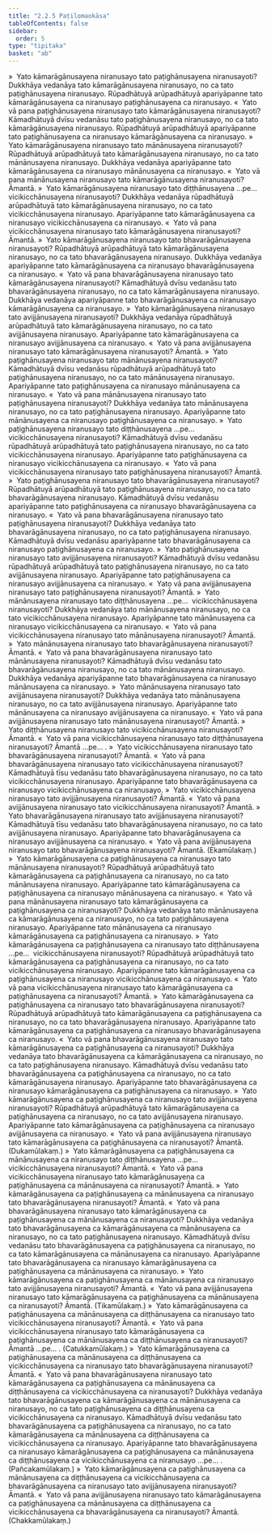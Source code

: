 ```yaml
---
title: "2.2.5 Paṭilomaokāsa"
tableOfContents: false
sidebar:
  order: 5
type: "tipitaka"
basket: "ab"
---
```



<DynamicBreadcrumb />

<Division number="110">

<Paragraph number="735">
»  Yato kāmarāgānusayena niranusayo tato paṭighānusayena niranusayoti?
</Paragraph>

<Paragraph number="736">
Dukkhāya vedanāya tato kāmarāgānusayena niranusayo, no ca tato paṭighānusayena niranusayo. Rūpadhātuyā arūpadhātuyā apariyāpanne tato kāmarāgānusayena ca niranusayo paṭighānusayena ca niranusayo.
</Paragraph>

<Paragraph number="737">
«  Yato vā pana paṭighānusayena niranusayo tato kāmarāgānusayena niranusayoti?
</Paragraph>

<Paragraph number="738">
Kāmadhātuyā dvīsu vedanāsu tato paṭighānusayena niranusayo, no ca tato kāmarāgānusayena niranusayo. Rūpadhātuyā arūpadhātuyā apariyāpanne tato paṭighānusayena ca niranusayo kāmarāgānusayena ca niranusayo.
</Paragraph>

<Paragraph number="739">
»  Yato kāmarāgānusayena niranusayo tato mānānusayena niranusayoti?
</Paragraph>

<Paragraph number="740">
Rūpadhātuyā arūpadhātuyā tato kāmarāgānusayena niranusayo, no ca tato mānānusayena niranusayo. Dukkhāya vedanāya apariyāpanne tato kāmarāgānusayena ca niranusayo mānānusayena ca niranusayo.
</Paragraph>

<Paragraph number="741">
«  Yato vā pana mānānusayena niranusayo tato kāmarāgānusayena niranusayoti? Āmantā.
</Paragraph>

<Paragraph number="742">
»  Yato kāmarāgānusayena niranusayo tato diṭṭhānusayena …pe…  vicikicchānusayena niranusayoti?
</Paragraph>

<Paragraph number="743">
Dukkhāya vedanāya rūpadhātuyā arūpadhātuyā tato kāmarāgānusayena niranusayo, no ca tato vicikicchānusayena niranusayo. Apariyāpanne tato kāmarāgānusayena ca niranusayo vicikicchānusayena ca niranusayo.
</Paragraph>

<Paragraph number="744">
«  Yato vā pana vicikicchānusayena niranusayo tato kāmarāgānusayena niranusayoti? Āmantā.
</Paragraph>

<Paragraph number="745">
»  Yato kāmarāgānusayena niranusayo tato bhavarāgānusayena niranusayoti?
</Paragraph>

<Paragraph number="746">
Rūpadhātuyā arūpadhātuyā tato kāmarāgānusayena niranusayo, no ca tato bhavarāgānusayena niranusayo. Dukkhāya vedanāya apariyāpanne tato kāmarāgānusayena ca niranusayo bhavarāgānusayena ca niranusayo.
</Paragraph>

<Paragraph number="747">
«  Yato vā pana bhavarāgānusayena niranusayo tato kāmarāgānusayena niranusayoti?
</Paragraph>

<Paragraph number="748">
Kāmadhātuyā dvīsu vedanāsu tato bhavarāgānusayena niranusayo, no ca tato kāmarāgānusayena niranusayo. Dukkhāya vedanāya apariyāpanne tato bhavarāgānusayena ca niranusayo kāmarāgānusayena ca niranusayo.
</Paragraph>

<Paragraph number="749">
»  Yato kāmarāgānusayena niranusayo tato avijjānusayena niranusayoti?
</Paragraph>

<Paragraph number="750">
Dukkhāya vedanāya rūpadhātuyā arūpadhātuyā tato kāmarāgānusayena niranusayo, no ca tato avijjānusayena niranusayo. Apariyāpanne tato kāmarāgānusayena ca niranusayo avijjānusayena ca niranusayo.
</Paragraph>

<Paragraph number="751">
«  Yato vā pana avijjānusayena niranusayo tato kāmarāgānusayena niranusayoti? Āmantā.
</Paragraph>

</Division>
<Division number="111">

<Paragraph number="752">
»  Yato paṭighānusayena niranusayo tato mānānusayena niranusayoti?
</Paragraph>

<Paragraph number="753">
Kāmadhātuyā dvīsu vedanāsu rūpadhātuyā arūpadhātuyā tato paṭighānusayena niranusayo, no ca tato mānānusayena niranusayo. Apariyāpanne tato paṭighānusayena ca niranusayo mānānusayena ca niranusayo.
</Paragraph>

<Paragraph number="754">
«  Yato vā pana mānānusayena niranusayo tato paṭighānusayena niranusayoti?
</Paragraph>

<Paragraph number="755">
Dukkhāya vedanāya tato mānānusayena niranusayo, no ca tato paṭighānusayena niranusayo. Apariyāpanne tato mānānusayena ca niranusayo paṭighānusayena ca niranusayo.
</Paragraph>

<Paragraph number="756">
»  Yato paṭighānusayena niranusayo tato diṭṭhānusayena …pe…  vicikicchānusayena niranusayoti?
</Paragraph>

<Paragraph number="757">
Kāmadhātuyā dvīsu vedanāsu rūpadhātuyā arūpadhātuyā tato paṭighānusayena niranusayo, no ca tato vicikicchānusayena niranusayo. Apariyāpanne tato paṭighānusayena ca niranusayo vicikicchānusayena ca niranusayo.
</Paragraph>

<Paragraph number="758">
«  Yato vā pana vicikicchānusayena niranusayo tato paṭighānusayena niranusayoti? Āmantā.
</Paragraph>

<Paragraph number="759">
»  Yato paṭighānusayena niranusayo tato bhavarāgānusayena niranusayoti?
</Paragraph>

<Paragraph number="760">
Rūpadhātuyā arūpadhātuyā tato paṭighānusayena niranusayo, no ca tato bhavarāgānusayena niranusayo. Kāmadhātuyā dvīsu vedanāsu apariyāpanne tato paṭighānusayena ca niranusayo bhavarāgānusayena ca niranusayo.
</Paragraph>

<Paragraph number="761">
«  Yato vā pana bhavarāgānusayena niranusayo tato paṭighānusayena niranusayoti?
</Paragraph>

<Paragraph number="762">
Dukkhāya vedanāya tato bhavarāgānusayena niranusayo, no ca tato paṭighānusayena niranusayo. Kāmadhātuyā dvīsu vedanāsu apariyāpanne tato bhavarāgānusayena ca niranusayo paṭighānusayena ca niranusayo.
</Paragraph>

<Paragraph number="763">
»  Yato paṭighānusayena niranusayo tato avijjānusayena niranusayoti?
</Paragraph>

<Paragraph number="764">
Kāmadhātuyā dvīsu vedanāsu rūpadhātuyā arūpadhātuyā tato paṭighānusayena niranusayo, no ca tato avijjānusayena niranusayo. Apariyāpanne tato paṭighānusayena ca niranusayo avijjānusayena ca niranusayo.
</Paragraph>

<Paragraph number="765">
«  Yato vā pana avijjānusayena niranusayo tato paṭighānusayena niranusayoti? Āmantā.
</Paragraph>

</Division>
<Division number="112">

<Paragraph number="766">
»  Yato mānānusayena niranusayo tato diṭṭhānusayena …pe…  vicikicchānusayena niranusayoti?
</Paragraph>

<Paragraph number="767">
Dukkhāya vedanāya tato mānānusayena niranusayo, no ca tato vicikicchānusayena niranusayo. Apariyāpanne tato mānānusayena ca niranusayo vicikicchānusayena ca niranusayo.
</Paragraph>

<Paragraph number="768">
«  Yato vā pana vicikicchānusayena niranusayo tato mānānusayena niranusayoti? Āmantā.
</Paragraph>

<Paragraph number="769">
»  Yato mānānusayena niranusayo tato bhavarāgānusayena niranusayoti? Āmantā.
</Paragraph>

<Paragraph number="770">
«  Yato vā pana bhavarāgānusayena niranusayo tato mānānusayena niranusayoti?
</Paragraph>

<Paragraph number="771">
Kāmadhātuyā dvīsu vedanāsu tato bhavarāgānusayena niranusayo, no ca tato mānānusayena niranusayo. Dukkhāya vedanāya apariyāpanne tato bhavarāgānusayena ca niranusayo mānānusayena ca niranusayo.
</Paragraph>

<Paragraph number="772">
»  Yato mānānusayena niranusayo tato avijjānusayena niranusayoti?
</Paragraph>

<Paragraph number="773">
Dukkhāya vedanāya tato mānānusayena niranusayo, no ca tato avijjānusayena niranusayo. Apariyāpanne tato mānānusayena ca niranusayo avijjānusayena ca niranusayo.
</Paragraph>

<Paragraph number="774">
«  Yato vā pana avijjānusayena niranusayo tato mānānusayena niranusayoti? Āmantā.
</Paragraph>

</Division>
<Division number="113">

<Paragraph number="775">
»  Yato diṭṭhānusayena niranusayo tato vicikicchānusayena niranusayoti? Āmantā.
</Paragraph>

<Paragraph number="776">
«  Yato vā pana vicikicchānusayena niranusayo tato diṭṭhānusayena niranusayoti? Āmantā …pe… .
</Paragraph>

</Division>
<Division number="114">

<Paragraph number="777">
»  Yato vicikicchānusayena niranusayo tato bhavarāgānusayena niranusayoti? Āmantā.
</Paragraph>

<Paragraph number="778">
«  Yato vā pana bhavarāgānusayena niranusayo tato vicikicchānusayena niranusayoti?
</Paragraph>

<Paragraph number="779">
Kāmadhātuyā tīsu vedanāsu tato bhavarāgānusayena niranusayo, no ca tato vicikicchānusayena niranusayo. Apariyāpanne tato bhavarāgānusayena ca niranusayo vicikicchānusayena ca niranusayo.
</Paragraph>

<Paragraph number="780">
»  Yato vicikicchānusayena niranusayo tato avijjānusayena niranusayoti? Āmantā.
</Paragraph>

<Paragraph number="781">
«  Yato vā pana avijjānusayena niranusayo tato vicikicchānusayena niranusayoti? Āmantā.
</Paragraph>

</Division>
<Division number="115">

<Paragraph number="782">
»  Yato bhavarāgānusayena niranusayo tato avijjānusayena niranusayoti?
</Paragraph>

<Paragraph number="783">
Kāmadhātuyā tīsu vedanāsu tato bhavarāgānusayena niranusayo, no ca tato avijjānusayena niranusayo. Apariyāpanne tato bhavarāgānusayena ca niranusayo avijjānusayena ca niranusayo.
</Paragraph>

<Paragraph number="784">
«  Yato vā pana avijjānusayena niranusayo tato bhavarāgānusayena niranusayoti? Āmantā. (Ekamūlakaṃ.)
</Paragraph>

</Division>
<Division number="116">

<Paragraph number="785">
»  Yato kāmarāgānusayena ca paṭighānusayena ca niranusayo tato mānānusayena niranusayoti?
</Paragraph>

<Paragraph number="786">
Rūpadhātuyā arūpadhātuyā tato kāmarāgānusayena ca paṭighānusayena ca niranusayo, no ca tato mānānusayena niranusayo. Apariyāpanne tato kāmarāgānusayena ca paṭighānusayena ca niranusayo mānānusayena ca niranusayo.
</Paragraph>

<Paragraph number="787">
«  Yato vā pana mānānusayena niranusayo tato kāmarāgānusayena ca paṭighānusayena ca niranusayoti?
</Paragraph>

<Paragraph number="788">
Dukkhāya vedanāya tato mānānusayena ca kāmarāgānusayena ca niranusayo, no ca tato paṭighānusayena niranusayo. Apariyāpanne tato mānānusayena ca niranusayo kāmarāgānusayena ca paṭighānusayena ca niranusayo.
</Paragraph>

<Paragraph number="789">
»  Yato kāmarāgānusayena ca paṭighānusayena ca niranusayo tato diṭṭhānusayena …pe…  vicikicchānusayena niranusayoti?
</Paragraph>

<Paragraph number="790">
Rūpadhātuyā arūpadhātuyā tato kāmarāgānusayena ca paṭighānusayena ca niranusayo, no ca tato vicikicchānusayena niranusayo. Apariyāpanne tato kāmarāgānusayena ca paṭighānusayena ca niranusayo vicikicchānusayena ca niranusayo.
</Paragraph>

<Paragraph number="791">
«  Yato vā pana vicikicchānusayena niranusayo tato kāmarāgānusayena ca paṭighānusayena ca niranusayoti? Āmantā.
</Paragraph>

<Paragraph number="792">
»  Yato kāmarāgānusayena ca paṭighānusayena ca niranusayo tato bhavarāgānusayena niranusayoti?
</Paragraph>

<Paragraph number="793">
Rūpadhātuyā arūpadhātuyā tato kāmarāgānusayena ca paṭighānusayena ca niranusayo, no ca tato bhavarāgānusayena niranusayo. Apariyāpanne tato kāmarāgānusayena ca paṭighānusayena ca niranusayo bhavarāgānusayena ca niranusayo.
</Paragraph>

<Paragraph number="794">
«  Yato vā pana bhavarāgānusayena niranusayo tato kāmarāgānusayena ca paṭighānusayena ca niranusayoti?
</Paragraph>

<Paragraph number="795">
Dukkhāya vedanāya tato bhavarāgānusayena ca kāmarāgānusayena ca niranusayo, no ca tato paṭighānusayena niranusayo. Kāmadhātuyā dvīsu vedanāsu tato bhavarāgānusayena ca paṭighānusayena ca niranusayo, no ca tato kāmarāgānusayena niranusayo. Apariyāpanne tato bhavarāgānusayena ca niranusayo kāmarāgānusayena ca paṭighānusayena ca niranusayo.
</Paragraph>

<Paragraph number="796">
»  Yato kāmarāgānusayena ca paṭighānusayena ca niranusayo tato avijjānusayena niranusayoti?
</Paragraph>

<Paragraph number="797">
Rūpadhātuyā arūpadhātuyā tato kāmarāgānusayena ca paṭighānusayena ca niranusayo, no ca tato avijjānusayena niranusayo. Apariyāpanne tato kāmarāgānusayena ca paṭighānusayena ca niranusayo avijjānusayena ca niranusayo.
</Paragraph>

<Paragraph number="798">
«  Yato vā pana avijjānusayena niranusayo tato kāmarāgānusayena ca paṭighānusayena ca niranusayoti? Āmantā. (Dukamūlakaṃ.)
</Paragraph>

</Division>
<Division number="117">

<Paragraph number="799">
»  Yato kāmarāgānusayena ca paṭighānusayena ca mānānusayena ca niranusayo tato diṭṭhānusayena …pe…  vicikicchānusayena niranusayoti? Āmantā.
</Paragraph>

<Paragraph number="800">
«  Yato vā pana vicikicchānusayena niranusayo tato kāmarāgānusayena ca paṭighānusayena ca mānānusayena ca niranusayoti? Āmantā.
</Paragraph>

<Paragraph number="801">
»  Yato kāmarāgānusayena ca paṭighānusayena ca mānānusayena ca niranusayo tato bhavarāgānusayena niranusayoti? Āmantā.
</Paragraph>

<Paragraph number="802">
«  Yato vā pana bhavarāgānusayena niranusayo tato kāmarāgānusayena ca paṭighānusayena ca mānānusayena ca niranusayoti?
</Paragraph>

<Paragraph number="803">
Dukkhāya vedanāya tato bhavarāgānusayena ca kāmarāgānusayena ca mānānusayena ca niranusayo, no ca tato paṭighānusayena niranusayo. Kāmadhātuyā dvīsu vedanāsu tato bhavarāgānusayena ca paṭighānusayena ca niranusayo, no ca tato kāmarāgānusayena ca mānānusayena ca niranusayo. Apariyāpanne tato bhavarāgānusayena ca niranusayo kāmarāgānusayena ca paṭighānusayena ca mānānusayena ca niranusayo.
</Paragraph>

<Paragraph number="804">
»  Yato kāmarāgānusayena ca paṭighānusayena ca mānānusayena ca niranusayo tato avijjānusayena niranusayoti? Āmantā.
</Paragraph>

<Paragraph number="805">
«  Yato vā pana avijjānusayena niranusayo tato kāmarāgānusayena ca paṭighānusayena ca mānānusayena ca niranusayoti? Āmantā. (Tikamūlakaṃ.)
</Paragraph>

</Division>
<Division number="118">

<Paragraph number="806">
»  Yato kāmarāgānusayena ca paṭighānusayena ca mānānusayena ca diṭṭhānusayena ca niranusayo tato vicikicchānusayena niranusayoti? Āmantā.
</Paragraph>

<Paragraph number="807">
«  Yato vā pana vicikicchānusayena niranusayo tato kāmarāgānusayena ca paṭighānusayena ca mānānusayena ca diṭṭhānusayena ca niranusayoti? Āmantā …pe… . (Catukkamūlakaṃ.)
</Paragraph>

</Division>
<Division number="119">

<Paragraph number="808">
»  Yato kāmarāgānusayena ca paṭighānusayena ca mānānusayena ca diṭṭhānusayena ca vicikicchānusayena ca niranusayo tato bhavarāgānusayena niranusayoti? Āmantā.
</Paragraph>

<Paragraph number="809">
«  Yato vā pana bhavarāgānusayena niranusayo tato kāmarāgānusayena ca paṭighānusayena ca mānānusayena ca diṭṭhānusayena ca vicikicchānusayena ca niranusayoti?
</Paragraph>

<Paragraph number="810">
Dukkhāya vedanāya tato bhavarāgānusayena ca kāmarāgānusayena ca mānānusayena ca niranusayo, no ca tato paṭighānusayena ca diṭṭhānusayena ca vicikicchānusayena ca niranusayo. Kāmadhātuyā dvīsu vedanāsu tato bhavarāgānusayena ca paṭighānusayena ca niranusayo, no ca tato kāmarāgānusayena ca mānānusayena ca diṭṭhānusayena ca vicikicchānusayena ca niranusayo. Apariyāpanne tato bhavarāgānusayena ca niranusayo kāmarāgānusayena ca paṭighānusayena ca mānānusayena ca diṭṭhānusayena ca vicikicchānusayena ca niranusayo …pe… . (Pañcakamūlakaṃ.)
</Paragraph>

</Division>
<Division number="120">

<Paragraph number="811">
»  Yato kāmarāgānusayena ca paṭighānusayena ca mānānusayena ca diṭṭhānusayena ca vicikicchānusayena ca bhavarāgānusayena ca niranusayo tato avijjānusayena niranusayoti? Āmantā.
</Paragraph>

<Paragraph number="812">
«  Yato vā pana avijjānusayena niranusayo tato kāmarāgānusayena ca paṭighānusayena ca mānānusayena ca diṭṭhānusayena ca vicikicchānusayena ca bhavarāgānusayena ca niranusayoti? Āmantā. (Chakkamūlakaṃ.)
</Paragraph>
</Division>